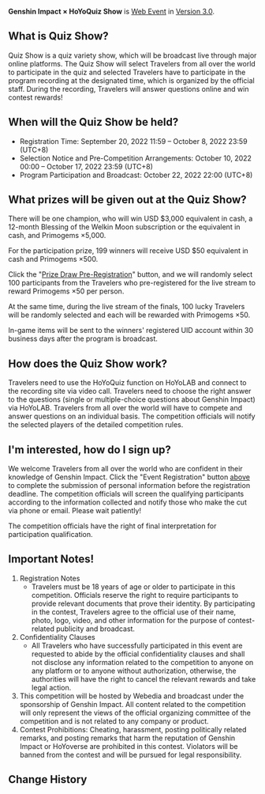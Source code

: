 {{Event
|name              = Genshin Impact × HoYoQuiz Show
|image             = Genshin Impact × HoYoQuiz Show.png
|type              = Web
|time_known        = yes
|time_start        = 2022-09-20 12:00:00
|time_start_offset = GMT+8
|time_end          = 2022-10-22 23:59:59
|time_end_offset   = GMT+8
|link              = 
|link2             = https://act.hoyoverse.com/puzzle/hk4e/pz_6mYytjD9Zb/index.html
|link2name         = Event Page
}}
{{Description|The Genshin Impact × HoYo Quiz Show is about to begin! Travelers from all over the world will have the opportunity to compete in the Quiz Show. Make use of your understanding and knowledge of Genshin Impact to win handsome rewards!}}
'''Genshin Impact × HoYoQuiz Show''' is [[Web Event]] in [[Version 3.0]].

==What is Quiz Show?==
Quiz Show is a quiz variety show, which will be broadcast live through major online platforms. The Quiz Show will select Travelers from all over the world to participate in the quiz and selected Travelers have to participate in the program recording at the designated time, which is organized by the official staff. During the recording, Travelers will answer questions online and win contest rewards!

==When will the Quiz Show be held?==
* Registration Time: September 20, 2022 11:59 – October 8, 2022 23:59 (UTC+8)
* Selection Notice and Pre-Competition Arrangements: October 10, 2022 00:00 – October 17, 2022 23:59 (UTC+8)
* Program Participation and Broadcast: October 22, 2022 22:00 (UTC+8)

==What prizes will be given out at the Quiz Show?==
There will be one champion, who will win USD $3,000 equivalent in cash, a 12-month Blessing of the Welkin Moon subscription or the equivalent in cash, and Primogems ×5,000.

For the participation prize, 199 winners will receive USD $50 equivalent in cash and Primogems ×500.

Click the "[https://act.hoyoverse.com/puzzle/hk4e/pz_6mYytjD9Zb/index.html Prize Draw Pre-Registration]" button, and we will randomly select 100 participants from the Travelers who pre-registered for the live stream to reward Primogems ×50 per person.

At the same time, during the live stream of the finals, 100 lucky Travelers will be randomly selected and each will be rewarded with Primogems ×50.

In-game items will be sent to the winners' registered UID account within 30 business days after the program is broadcast.

==How does the Quiz Show work?==
Travelers need to use the HoYoQuiz function on HoYoLAB and connect to the recording site via video call. Travelers need to choose the right answer to the questions (single or multiple-choice questions about Genshin Impact) via HoYoLAB. Travelers from all over the world will have to compete and answer questions on an individual basis. The competition officials will notify the selected players of the detailed competition rules.

==I'm interested, how do I sign up?==
We welcome Travelers from all over the world who are confident in their knowledge of Genshin Impact. Click the "Event Registration" button [https://act.hoyoverse.com/puzzle/hk4e/pz_6mYytjD9Zb/index.html above] to complete the submission of personal information before the registration deadline. The competition officials will screen the qualifying participants according to the information collected and notify those who make the cut via phone or email. Please wait patiently!

The competition officials have the right of final interpretation for participation qualification.

==Important Notes!==
# Registration Notes
#* Travelers must be 18 years of age or older to participate in this competition. Officials reserve the right to require participants to provide relevant documents that prove their identity. By participating in the contest, Travelers agree to the official use of their name, photo, logo, video, and other information for the purpose of contest-related publicity and broadcast.
# Confidentiality Clauses
#* All Travelers who have successfully participated in this event are requested to abide by the official confidentiality clauses and shall not disclose any information related to the competition to anyone on any platform or to anyone without authorization, otherwise, the authorities will have the right to cancel the relevant rewards and take legal action.
# This competition will be hosted by Webedia and broadcast under the sponsorship of Genshin Impact. All content related to the competition will only represent the views of the official organizing committee of the competition and is not related to any company or product.
# Contest Prohibitions: Cheating, harassment, posting politically related remarks, and posting remarks that harm the reputation of Genshin Impact or HoYoverse are prohibited in this contest. Violators will be banned from the contest and will be pursued for legal responsibility.

==Change History==
{{Change History|3.0}}